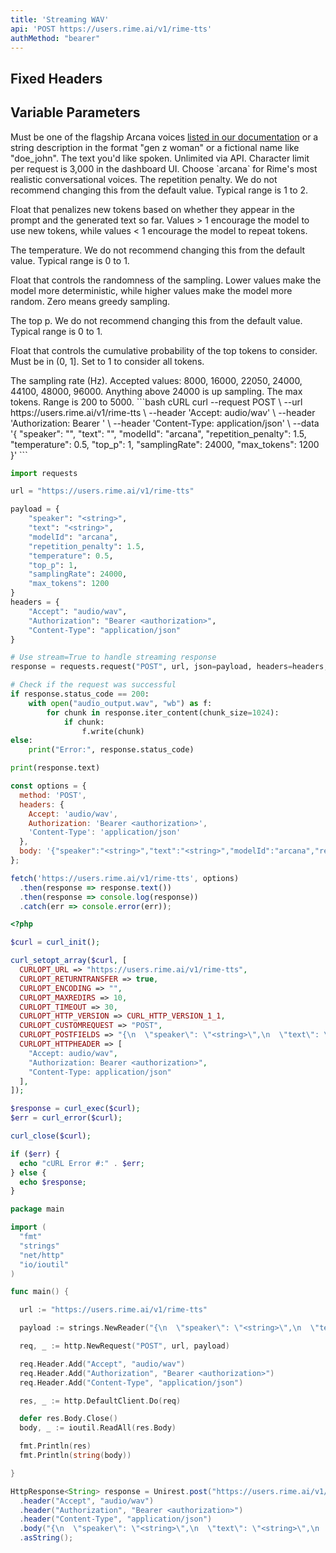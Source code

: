```yaml
---
title: 'Streaming WAV'
api: 'POST https://users.rime.ai/v1/rime-tts'
authMethod: "bearer"
---
```


## Fixed Headers

<ParamField header="Accept" type="audio/wav" required></ParamField>

## Variable Parameters

<ParamField body="speaker" type="string" required>
  Must be one of the flagship Arcana voices <a href="https://docs.rime.ai/api-reference/voices">listed in our documentation</a> or a string description in the format "gen z woman" or a fictional name like "doe_john".
</ParamField>
<ParamField body="text" type="string" required>
  The text you'd like spoken. Unlimited via API. Character limit per request is 3,000 in the dashboard UI.
</ParamField>

<ParamField body="modelId" type="string">
  Choose `arcana` for Rime's most realistic conversational voices.
</ParamField>

<ParamField body="repetition_penalty" type="float" default="1.5">
  The repetition penalty. We do not recommend changing this from the default value. Typical range is 1 to 2.

  Float that penalizes new tokens based on whether they appear in the prompt and the generated text so far. Values > 1 encourage the model to use new tokens, while values < 1 encourage the model to repeat tokens.
</ParamField>

<ParamField body="temperature" type="float" default="0.5">
  The temperature. We do not recommend changing this from the default value. Typical range is 0 to 1.

  Float that controls the randomness of the sampling. Lower values make the model more deterministic, while higher values make the model more random. Zero means greedy sampling.
</ParamField>

<ParamField body="top_p" type="float" default="1">
  The top p. We do not recommend changing this from the default value. Typical range is 0 to 1.

  Float that controls the cumulative probability of the top tokens to consider. Must be in (0, 1]. Set to 1 to consider all tokens.
</ParamField>

<ParamField body="samplingRate" type="int" default="24000">
  The sampling rate (Hz). Accepted values: 8000, 16000, 22050, 24000, 44100, 48000, 96000. Anything above 24000 is up sampling.
</ParamField>

<ParamField body="max_tokens" type="int" default="1200">
  The max tokens. Range is 200 to 5000.
</ParamField>

<RequestExample>
```bash cURL
curl --request POST \
  --url https://users.rime.ai/v1/rime-tts \
  --header 'Accept: audio/wav' \
  --header 'Authorization: Bearer <authorization>' \
  --header 'Content-Type: application/json' \
  --data '{
  "speaker": "<string>",
  "text": "<string>",
  "modelId": "arcana",
  "repetition_penalty": 1.5,
  "temperature": 0.5,
  "top_p": 1,
  "samplingRate": 24000,
  "max_tokens": 1200
}'
```

```python Python
import requests

url = "https://users.rime.ai/v1/rime-tts"

payload = {
    "speaker": "<string>",
    "text": "<string>",
    "modelId": "arcana",
    "repetition_penalty": 1.5,
    "temperature": 0.5,
    "top_p": 1,
    "samplingRate": 24000,
    "max_tokens": 1200
}
headers = {
    "Accept": "audio/wav",
    "Authorization": "Bearer <authorization>",
    "Content-Type": "application/json"
}

# Use stream=True to handle streaming response
response = requests.request("POST", url, json=payload, headers=headers, stream=True)

# Check if the request was successful
if response.status_code == 200:
    with open("audio_output.wav", "wb") as f:
        for chunk in response.iter_content(chunk_size=1024):
            if chunk:
                f.write(chunk)
else:
    print("Error:", response.status_code)

print(response.text)
```

```javascript JavaScript
const options = {
  method: 'POST',
  headers: {
    Accept: 'audio/wav',
    Authorization: 'Bearer <authorization>',
    'Content-Type': 'application/json'
  },
  body: '{"speaker":"<string>","text":"<string>","modelId":"arcana","repetition_penalty":1.5,"temperature":0.5,"top_p":1,"samplingRate":24000,"max_tokens":1200}'
};

fetch('https://users.rime.ai/v1/rime-tts', options)
  .then(response => response.text())
  .then(response => console.log(response))
  .catch(err => console.error(err));
```

```php PHP
<?php

$curl = curl_init();

curl_setopt_array($curl, [
  CURLOPT_URL => "https://users.rime.ai/v1/rime-tts",
  CURLOPT_RETURNTRANSFER => true,
  CURLOPT_ENCODING => "",
  CURLOPT_MAXREDIRS => 10,
  CURLOPT_TIMEOUT => 30,
  CURLOPT_HTTP_VERSION => CURL_HTTP_VERSION_1_1,
  CURLOPT_CUSTOMREQUEST => "POST",
  CURLOPT_POSTFIELDS => "{\n  \"speaker\": \"<string>\",\n  \"text\": \"<string>\",\n  \"modelId\": \"arcana\",\n  \"temperature\": 0.5,\n  \"repetition_penalty\": 1.5,\n  \"top_p\": 1,\n  \"samplingRate\": 24000,\n  \"max_tokens\": 1200\n}",
  CURLOPT_HTTPHEADER => [
    "Accept: audio/wav",
    "Authorization: Bearer <authorization>",
    "Content-Type: application/json"
  ],
]);

$response = curl_exec($curl);
$err = curl_error($curl);

curl_close($curl);

if ($err) {
  echo "cURL Error #:" . $err;
} else {
  echo $response;
}
```

```go Go
package main

import (
  "fmt"
  "strings"
  "net/http"
  "io/ioutil"
)

func main() {

  url := "https://users.rime.ai/v1/rime-tts"

  payload := strings.NewReader("{\n  \"speaker\": \"<string>\",\n  \"text\": \"<string>\",\n  \"modelId\": \"arcana\",\n  \"temperature\": 0.5,\n  \"repetition_penalty\": 1.5,\n  \"top_p\": 1,\n  \"samplingRate\": 24000,\n  \"max_tokens\": 1200\n}")

  req, _ := http.NewRequest("POST", url, payload)

  req.Header.Add("Accept", "audio/wav")
  req.Header.Add("Authorization", "Bearer <authorization>")
  req.Header.Add("Content-Type", "application/json")

  res, _ := http.DefaultClient.Do(req)

  defer res.Body.Close()
  body, _ := ioutil.ReadAll(res.Body)

  fmt.Println(res)
  fmt.Println(string(body))

}
```

```java Java
HttpResponse<String> response = Unirest.post("https://users.rime.ai/v1/rime-tts")
  .header("Accept", "audio/wav")
  .header("Authorization", "Bearer <authorization>")
  .header("Content-Type", "application/json")
  .body("{\n  \"speaker\": \"<string>\",\n  \"text\": \"<string>\",\n  \"modelId\": \"arcana\",\n  \"temperature\": 0.5,\n  \"repetition_penalty\": 1.5,\n  \"top_p\": 1,\n  \"samplingRate\": 24000,\n  \"max_tokens\": 1200\n}")
  .asString();
```
</RequestExample>
